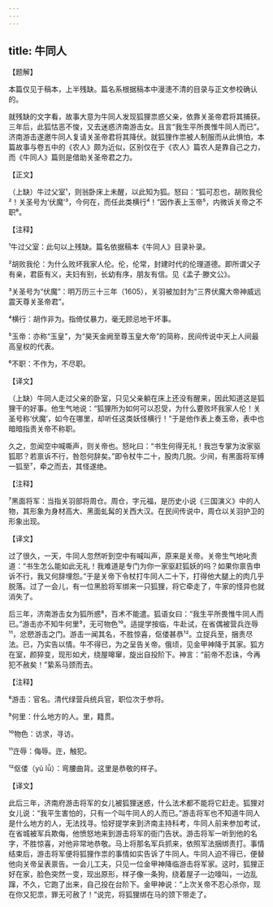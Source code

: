 ```yaml
---
---
---
```

title: 牛同人
---




【题解】


本篇仅见于稿本，上半残缺。篇名系根据稿本中漫漶不清的目录与正文参校确认的。

就残缺的文字看，故事大意为牛同人发现狐狸祟惑父亲，依靠关圣帝君将其捕获。三年后，此狐怙恶不悛，又去迷惑济南游击女。且言“我生平所畏惟牛同人而已”。济南游击遂邀牛同人复请关圣帝君将其降伏。就狐狸作祟被人制服而从此惧怕，本篇故事与卷五中的《农人》颇为近似，区别仅在于《农人》篇农人是靠自己之力，而《牛同人》篇则是借助关圣帝君之力。

【正文】

（上缺）牛过父室¹，则翁卧床上未醒，以此知为狐。怒曰：“狐可忍也，胡败我伦²！关圣号为‘伏魔’³，今何在，而任此类横行⁴！”因作表上玉帝⁵，内微诉关帝之不职⁶。





【注释】


¹牛过父室：此句以上残缺。篇名依据稿本《牛同人》目录补录。

²胡败我伦：为什么败坏我家人伦。伦，伦常，封建时代的伦理道德。即所谓父子有亲，君臣有义，夫妇有别，长幼有序，朋友有信。见《孟子·滕文公》。

³关圣号为“伏魔”：明万历三十三年（1605），关羽被加封为“三界伏魔大帝神威远震天尊关圣帝君”。

⁴横行：胡作非为。指倚仗暴力，毫无顾忌地干坏事。

⁵玉帝：亦称“玉皇”，为“昊天金阙至尊玉皇大帝”的简称，民间传说中天上人间最高皇权的代表。

⁶不职：不作为，不尽职。





【译文】


（上缺）牛同人走过父亲的卧室，只见父亲躺在床上还没有醒来，因此知道这是狐狸干的好事。他生气地说：“狐狸所为如何可以忍受，为什么要败坏我家人伦！关圣号称‘伏魔’，如今在哪里，却听任这类妖怪横行！”于是他作表上奏玉帝，表中也暗暗指责关帝不称职。

久之，忽闻空中喊嘶声，则关帝也。怒叱曰：“书生何得无礼！我岂专掌为汝家驱狐耶？若禀诉不行，咎怨何辞矣。”即令杖牛二十，股肉几脱。少间，有黑面将军缚一狐至⁷，牵之而去，其怪遂绝。





【注释】


⁷黑面将军：当指关羽部将周仓。周仓，字元福，是历史小说《三国演义》中的人物，其形象为身材高大、黑面虬髯的关西大汉。在民间传说中，周仓以关羽护卫的形象出现。





【译文】


过了很久，一天，牛同人忽然听到空中有喊叫声，原来是关帝。关帝生气地叱责道：“书生怎么能如此无礼！我难道是专门为你一家驱赶狐妖的吗？如果你禀告申诉不行，我又何辞埋怨。”于是关帝下令杖打牛同人二十下，打得他大腿上的肉几乎脱落。过了一会儿，有一位黑脸将军绑来一只狐狸，将它牵走了，牛家的怪异也就消失了。

后三年，济南游击女为狐所惑⁸，百术不能遣。狐语女曰：“我生平所畏惟牛同人而已。”游击亦不知牛何里⁹，无可物色¹⁰。适提学按临，牛赴试，在省偶被营兵迕辱¹¹，忿愬游击之门。游击一闻其名，不胜惊喜，伛偻甚恭¹²。立捉兵至，捆责尽法。已，乃实告以情。牛不得已，为之呈告关帝。俄顷，见金甲神降于其家。狐方在室，颜猝变，现形如犬，绕屋嗥窜，旋出自投阶下。神言：“前帝不忍诛，今再犯不赦矣！”絷系马颈而去。





【注释】


⁸游击：官名。清代绿营兵统兵官，职位次于参将。

⁹何里：什么地方的人。里，籍贯。

¹⁰物色：访求，寻访。

¹¹迕辱：侮辱。迕，触犯。

¹²伛偻（yǔ lǚ）：弯腰曲背。这里是恭敬的样子。





【译文】


此后三年，济南府游击将军的女儿被狐狸迷惑，什么法术都不能将它赶走。狐狸对女儿说：“我平生害怕的，只有一个叫牛同人的人而已。”游击将军也不知道牛同人是什么地方的人，无法找寻。恰好提学来到济南主持科考，牛同人前来参加考试，在省城被军兵欺侮，他愤怒地来到游击将军的衙门告状。游击将军一听到他的名字，不胜惊喜，对他非常地恭敬。马上将那名军兵抓来，依照军法捆绑责打。事情结束后，游击将军便将狐狸作祟的事情如实告诉了牛同人。牛同人迫不得已，便替他向关帝呈表禀告。一会儿工夫，只见一位金甲神降临游击将军家。这时，狐狸正好在家，脸色突然一变，现出原形，样子像一条狗，绕着屋子一边嚎叫，一边乱蹿，不久，它跑了出来，自己投在台阶下。金甲神说：“上次关帝不忍心杀你，现在你又犯祟，罪无可赦了！”说完，将狐狸绑在马的颈下带走了。